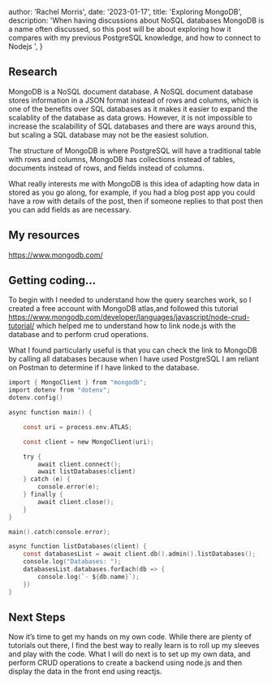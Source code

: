 

  author: 'Rachel Morris',
  date: '2023-01-17',
  title: 'Exploring MongoDB',
  description:
    'When having discussions about NoSQL databases MongoDB is a name often discussed, so this post will be about exploring how it compares with my previous PostgreSQL knowledge, and how to connect to Nodejs ',
}



## Research

MongoDB is a NoSQL document database. A NoSQL document database stores information in a JSON format instead of rows and columns, which is one of the benefits over SQL databases
as it makes it easier to expand the scalablity of the database as data grows. However, it is not impossible to increase the scalabillity of SQL databases and there are ways around 
this, but scaling a SQL database may not be the easiest solution. 

The structure of MongoDB is where PostgreSQL will have a traditional table with rows and columns, MongoDB has collections instead of tables, documents instead of rows, 
and fields instead of columns.

What really interests me with MongoDB is this idea of adapting how data in stored as you go along, for example, if you had a blog post app you could 
have a row with details of the post, then if someone replies to that post then you can add fields as are necessary. 


## My resources

https://www.mongodb.com/


## Getting coding…

To begin with I needed to understand how the query searches work, so I created a free account with MongoDB atlas,and followed this 
tutorial  https://www.mongodb.com/developer/languages/javascript/node-crud-tutorial/ which helped me to understand how to link node.js with the database and to 
perform crud operations.

What I found particularly useful is that you can check the link to MongoDB by calling all databases because when I have used PostgreSQL I am reliant on Postman
to determine if I have linked to the database. 

```c
import { MongoClient } from "mongodb";
import dotenv from "dotenv";
dotenv.config()

async function main() {

    const uri = process.env.ATLAS;

    const client = new MongoClient(uri);

    try { 
        await client.connect();
        await listDatabases(client)
    } catch (e) {
        console.error(e);
    } finally {
        await client.close();
    }
}

main().catch(console.error);

async function listDatabases(client) {
    const databasesList = await client.db().admin().listDatabases();
    console.log("Databases: ");
    databasesList.databases.forEach(db => {
        console.log(`- ${db.name}`);
    })
}
```

## Next Steps

Now it’s time to get my hands on my own code. While there are plenty of tutorials out there, I find the best way to really learn is to roll 
up my sleeves and play with the code. What I will do next is to set up my own data, and perform CRUD operations to create a backend using 
node.js and then display the data in the front end using reactjs.

